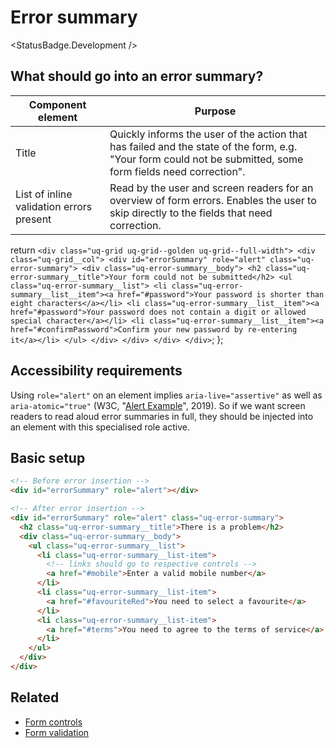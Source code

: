 
<Meta of={FormErrorSummaryStories} />

# Error summary

<StatusBadge.Development />

## What should go into an error summary?

| Component element                        | Purpose                                                                                                                                                      |
| ---------------------------------------- | ------------------------------------------------------------------------------------------------------------------------------------------------------------ |
| Title                                    | Quickly informs the user of the action that has failed and the state of the form, e.g. "Your form could not be submitted, some form fields need correction". |
| List of inline validation errors present | Read by the user and screen readers for an overview of form errors. Enables the user to skip directly to the fields that need correction.                    |

  return `
    <div class="uq-grid uq-grid--golden uq-grid--full-width">
      <div class="uq-grid__col">
        <div id="errorSummary" role="alert" class="uq-error-summary">
          <div class="uq-error-summary__body">
            <h2 class="uq-error-summary__title">Your form could not be submitted</h2>
            <ul class="uq-error-summary__list">
              <li class="uq-error-summary__list__item"><a href="#password">Your password is shorter than eight characters</a></li>
              <li class="uq-error-summary__list__item"><a href="#password">Your password does not contain a digit or allowed special character</a></li>
              <li class="uq-error-summary__list__item"><a href="#confirmPassword">Confirm your new password by re-entering it</a></li>
            </ul>
          </div>
        </div>
      </div>
    </div>
  `;
};

<Story of={FormErrorSummaryStories.ErrorSummary_} />

## Accessibility requirements

Using `role="alert"` on an element implies `aria-live="assertive"` as well as
`aria-atomic="true"` (W3C, "[Alert Example](https://www.w3.org/TR/wai-aria-practices-1.1/examples/alert/alert.html.)",
2019\). So if we want screen readers to read aloud error summaries in full, they
should be injected into an element with this specialised role active.

## Basic setup

```html
<!-- Before error insertion -->
<div id="errorSummary" role="alert"></div>

<!-- After error insertion -->
<div id="errorSummary" role="alert" class="uq-error-summary">
  <h2 class="uq-error-summary__title">There is a problem</h2>
  <div class="uq-error-summary__body">
    <ul class="uq-error-summary__list">
      <li class="uq-error-summary__list-item">
        <!-- links should go to respective controls -->
        <a href="#mobile">Enter a valid mobile number</a>
      </li>
      <li class="uq-error-summary__list-item">
        <a href="#favouriteRed">You need to select a favourite</a>
      </li>
      <li class="uq-error-summary__list-item">
        <a href="#terms">You need to agree to the terms of service</a>
      </li>
    </ul>
  </div>
</div>
```

## Related

*   [Form controls](/?path=/docs/components-form-controls--input-text)
*   [Form validation](/?path=/docs/patterns-form-validation--primary)
